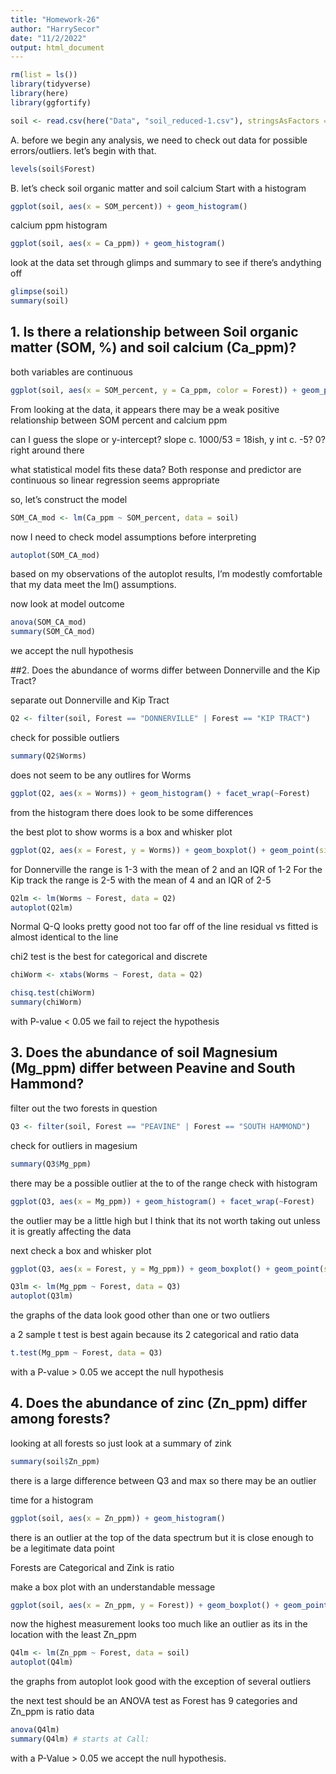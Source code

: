 ```yaml
---
title: "Homework-26"
author: "HarrySecor"
date: "11/2/2022"
output: html_document
---
```


```r
rm(list = ls())
library(tidyverse)
library(here)
library(ggfortify)
```



```r
soil <- read.csv(here("Data", "soil_reduced-1.csv"), stringsAsFactors = T)
```

A. before we begin any analysis, we need to check out data for possible errors/outliers. let's begin with that.

```r
levels(soil$Forest)
```

B. let's check soil organic matter and soil calcium
Start with a histogram

```r
ggplot(soil, aes(x = SOM_percent)) + geom_histogram()
```

calcium ppm histogram

```r
ggplot(soil, aes(x = Ca_ppm)) + geom_histogram()
```

look at the data set through glimps and summary to see if there's andything off

```r
glimpse(soil)
summary(soil)
```


## 1. Is there a relationship between Soil organic matter (SOM, %) and soil calcium (Ca_ppm)?

both variables are continuous

```r
ggplot(soil, aes(x = SOM_percent, y = Ca_ppm, color = Forest)) + geom_point() + ylab("Ca ppm") + xlab("SOM %") + theme_bw()
```
From looking at the data, it appears there may be a weak positive relationship between SOM percent and calcium ppm

can I guess the slope or y-intercept?
slope c. 1000/53 = 18ish, y int c. -5? 0? right around there 

what statistical model fits these data?
Both response and predictor are continuous so linear regression seems appropriate

so, let's construct the model
```r
SOM_CA_mod <- lm(Ca_ppm ~ SOM_percent, data = soil)
```

now I need to check model assumptions before interpreting

```r
autoplot(SOM_CA_mod)
```

based on my observations of the autoplot results, I'm modestly comfortable that my data meet the lm() assumptions.

now look at model outcome
```r
anova(SOM_CA_mod)
summary(SOM_CA_mod)
```

we accept the null hypothesis


##2. Does the abundance of worms differ between Donnerville and the Kip Tract?

separate out Donnerville and Kip Tract 

```r
Q2 <- filter(soil, Forest == "DONNERVILLE" | Forest == "KIP TRACT")
```

check for possible outliers

```r
summary(Q2$Worms)
```

does not seem to be any outlires for Worms

```r
ggplot(Q2, aes(x = Worms)) + geom_histogram() + facet_wrap(~Forest)
```

from the histogram there does look to be some differences

the best plot to show worms is a box and whisker plot

```r
ggplot(Q2, aes(x = Forest, y = Worms)) + geom_boxplot() + geom_point(size = 4, color = 'lightgrey', alpha = 0.5)
```

for Donnerville the range is 1-3 with the mean of 2 and an IQR of 1-2
For the Kip track the range is 2-5 with the mean of 4 and an IQR of 2-5

```r
Q2lm <- lm(Worms ~ Forest, data = Q2)
autoplot(Q2lm)
```
Normal Q-Q looks pretty good not too far off of the line
residual  vs fitted is almost identical to the line

chi2 test is the best for categorical and discrete

```r
chiWorm <- xtabs(Worms ~ Forest, data = Q2)

chisq.test(chiWorm)
summary(chiWorm)
```


with P-value < 0.05 we fail to reject the hypothesis


## 3. Does the abundance of soil Magnesium (Mg_ppm) differ between Peavine and South Hammond?

filter out the two forests in question

```r
Q3 <- filter(soil, Forest == "PEAVINE" | Forest == "SOUTH HAMMOND")
```

check for outliers in magesium

```r
summary(Q3$Mg_ppm)
```
there may be a possible outlier at the to of the range check with histogram

```r
ggplot(Q3, aes(x = Mg_ppm)) + geom_histogram() + facet_wrap(~Forest)
```

the outlier may be a little high but I think that its not worth taking out unless it is greatly affecting the data

next check a box and whisker plot

```r
ggplot(Q3, aes(x = Forest, y = Mg_ppm)) + geom_boxplot() + geom_point(size = 4, color = 'lightgrey', alpha = 0.5)
```

```r
Q3lm <- lm(Mg_ppm ~ Forest, data = Q3)
autoplot(Q3lm)
```

the graphs of the data look good other than one or two outliers


a 2 sample t test is best again because its 2 categorical and ratio data

```r
t.test(Mg_ppm ~ Forest, data = Q3)
```

with a P-value > 0.05 we accept the null hypothesis


## 4. Does the abundance of zinc (Zn_ppm) differ among forests?

looking at all forests so just look at a summary of zink

```r
summary(soil$Zn_ppm)
```
there is a large difference between Q3 and max so there may be an outlier 

time for a histogram

```r
ggplot(soil, aes(x = Zn_ppm)) + geom_histogram()
```
there is an outlier at the top of the data spectrum but it is close enough to be a legitimate data point

Forests are Categorical and Zink is ratio

make a box plot with an understandable message

```r
ggplot(soil, aes(x = Zn_ppm, y = Forest)) + geom_boxplot() + geom_point(size = 4, color = 'lightgrey', alpha = 0.5)
```
now the highest measurement looks too much like an outlier as its in the location with the least Zn_ppm

```r
Q4lm <- lm(Zn_ppm ~ Forest, data = soil)
autoplot(Q4lm)
```

the graphs from autoplot look good with the exception of several outliers

the next test should be an ANOVA test as Forest has 9 categories and Zn_ppm is ratio data

```r
anova(Q4lm)
summary(Q4lm) # starts at Call:
```

with a P-Value > 0.05 we accept the null hypothesis.
